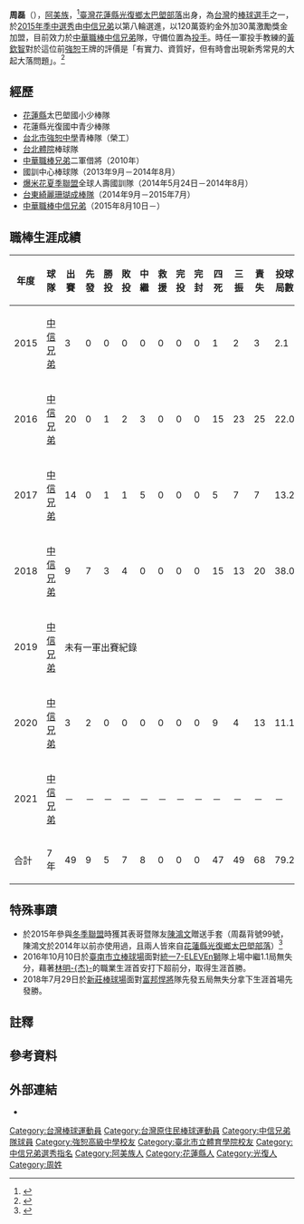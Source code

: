 {{Infobox CPBL player|
|name=周磊|
|image=|
|width=300|
|position=投手|
|team=中信兄弟|
|number=99|
|bats=右|
|throws=右|
|birthdate={{birth_date_and_age|1991|4|16|mf=y}}|
|birthplace={{TWN}}[[花蓮縣|花蓮縣]][[光復鄉|光復鄉]]|
|debutdate=10月8日
|debutyear=2015年
|debutteam=中信兄弟
|statyear=2020年球季
|stat1label=勝投—敗投
|stat1value=5—7
|stat2label=中繼－救援
|stat2value=8—0
|stat3label=三振—四壞
|stat3value=49—47
|stat4label=防禦率
|stat4value=7.01
|teams=<nowiki></nowiki> 
*[[中信兄弟|中信兄弟]]（2015年8月10日－）
|awards=<nowiki></nowiki>
*1次[[中華職棒總冠軍賽|總冠軍]]：2021
}}


'''周磊'''（{{bd|1991年|4月16日|||catIdx=C周}}），[[阿美族|阿美族]]，<ref>{{Cite web |url=http://titv.ipcf.org.tw/news-13612 |title=中職新秀93人選拔 創選拔會紀錄 |accessdate=2016-05-15 |archive-date=2019-06-10 |archive-url=https://web.archive.org/web/20190610013647/http://titv.ipcf.org.tw/news-13612 |dead-url=no }}</ref>[[臺灣|臺灣]][[花蓮縣|花蓮縣]][[光復鄉|光復鄉]][[太巴塱部落|太巴塱部落]]出身，為[[台灣|台灣]]的[[棒球|棒球]][[运动员|選手]]之一，於[[中華職棒歷年選秀會#職棒二十六年（2015年）|2015年季中選秀]]由[[中信兄弟|中信兄弟]]以第八輪選進，以120萬簽約金外加30萬激勵獎金加盟，目前效力於[[中華職棒|中華職棒]][[中信兄弟|中信兄弟]]隊，守備位置為[[投手|投手]]。時任一軍投手教練的[[黃欽智|黃欽智]]對於這位前[[臺北市私立強恕高級中學|強恕]]王牌的評價是「有實力、資質好，但有時會出現新秀常見的大起大落問題」。<ref>{{Cite web |url=http://www.appledaily.com.tw/realtimenews/article/new/20160314/815843/ |title=【更新】新秀周磊評價高　中信期待未來扛大任 |accessdate=2016-05-15 |archive-date=2017-01-11 |archive-url=https://web.archive.org/web/20170111142845/http://www.appledaily.com.tw/realtimenews/article/new/20160314/815843/ |dead-url=no }}</ref>

==經歷==
*[[花蓮縣|花蓮縣]]太巴塱國小少棒隊
*花蓮縣光復國中青少棒隊
*[[臺北市私立強恕高級中學|台北市強恕中學]]青棒隊（榮工）
*[[臺北市立大學天母校區|台北體院]]棒球隊
*[[中華職棒|中華職棒]][[兄弟象|兄弟]]二軍借將（2010年）
*國訓中心棒球隊（2013年9月－2014年8月）
*[[爆米花夏季聯盟|爆米花夏季聯盟]]全球人壽國訓隊（2014年5月24日－2014年8月）
*[[台東綺麗珊瑚成棒隊|台東綺麗珊瑚成棒隊]]（2014年9月－2015年7月）
*[[中華職棒|中華職棒]][[中信兄弟|中信兄弟]]（2015年8月10日－）

==職棒生涯成績==
{| class="wikitable" width="1000px"
|- align="center"
!年度!!球隊!!出賽!!先發!!勝投!!敗投!!中繼!!救援!!完投!!完封!!四死!!三振!!責失!!投球局數!!自責分率!!被上壘率
|- align="center"
|2015||[[中信兄弟|中信兄弟]]||3||0||0||0||0||0||0||0||1||2||3||2.1||11.57||2.14
|- align="center"
|2016||[[中信兄弟|中信兄弟]]||20||0||1||2||3||0||0||0||15||23||25||22.0||10.23||2.23
|- align="center"
|2017||[[中信兄弟|中信兄弟]]||14||0||1||1||5||0||0||0||5||7||7||13.2||4.61||1.68
|- align="center"
|2018||[[中信兄弟|中信兄弟]]||9||7||3||4||0||0||0||0||15||13||20||38.0||4.74||1.84
|- align="center"
|2019||[[中信兄弟|中信兄弟]]||colspan=14|未有一軍出賽紀錄
|- align="center"
|2020||[[中信兄弟|中信兄弟]]||3||2||0||0||0||0||0||0||9||4||13||11.1||10.32||2.12
|- align="center"
|2021||[[中信兄弟|中信兄弟]]||－||－||－||－||－||－||－||－||－||－||－||－||－||－
|- style="color:black; background-color:yellow" align="center"
|合計||7年||49||9||5||7||8||0||0||0||47||49||68||79.2||7.01||1.96 
|}

==特殊事蹟==
*於2015年參與[[亞洲冬季棒球聯盟|冬季聯盟]]時獲其表哥暨隊友[[陳鴻文|陳鴻文]]贈送手套（周磊背號99號，陳鴻文於2014年以前亦使用過，且兩人皆來自[[花蓮縣|花蓮縣]][[光復鄉|光復鄉]][[太巴塱部落|太巴塱部落]]）<ref>{{Cite web |url=http://www.chinatimes.com/newspapers/20131127000773-260111 |title=紅葉少棒重生 太巴塱凋零 |accessdate=2016-05-15 |archive-date=2019-06-29 |archive-url=https://web.archive.org/web/20190629150616/https://www.chinatimes.com/newspapers/20131127000773-260111 |dead-url=no }}</ref>
*2016年10月10日於[[臺南市立棒球場|臺南市立棒球場]]面對[[統一7-ELEVEn獅|統一7-ELEVEn獅]]隊上場中繼1.1局無失分，藉著[[林明杰|林明-{杰}-]]的職業生涯首安打下超前分，取得生涯首勝。
*2018年7月29日於[[新莊體育場棒球場|新莊棒球場]]面對[[富邦悍將|富邦悍將]]隊先發五局無失分拿下生涯首場先發勝。

==註釋==
{{ReflistH}}
{{NoteFoot}}
{{ReflistF}}
== 參考資料 ==
{{reflist}}

==外部連結==
{{台灣棒球維基館}}
{{中華職棒球員資料|id=H467|name=周磊}}
*{{Facebook|lafin.kaniw}}
{{中信兄弟隊球員名單}}
{{DEFAULTSORT:Chou Lei}}
[[Category:台灣棒球運動員|Category:台灣棒球運動員]]
[[Category:台灣原住民棒球運動員|Category:台灣原住民棒球運動員]]
[[Category:中信兄弟隊球員|Category:中信兄弟隊球員]]
[[Category:強恕高級中學校友|Category:強恕高級中學校友]]
[[Category:臺北市立體育學院校友|Category:臺北市立體育學院校友]]
[[Category:中信兄弟選秀指名|Category:中信兄弟選秀指名]]
[[Category:阿美族人|Category:阿美族人]]
[[Category:花蓮縣人|Category:花蓮縣人]]
[[Category:光復人|Category:光復人]]
[[Category:周姓|Category:周姓]]